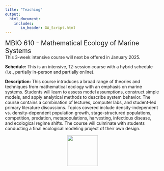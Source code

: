 ```yaml
---
title: "Teaching"
output: 
  html_document:
    includes:
       in_header: GA_Script.html
---
```


<div style="text-align: left">  
<span style="font-size:1.5em;"> MBIO 610 - Mathematical Ecology of Marine Systems</span>
<br>
This 3-week intensive course will next be offered in January 2025.
<br>

**Schedule:** This is an intensive, 12-session course with a hybrid schedule (i.e., partially in-person and partially online). 
<br>

**Description:** This course introduces a broad range of theories and techniques from mathematical ecology with an emphasis on marine systems. Students will learn to assess model assumptions, construct simple models, and apply analytical methods to describe system behavior. The course contains a combination of lectures, computer labs, and student-led primary literature discussions. Topics covered include density-independent vs. density-dependent population growth, stage-structured populations, competition, predation, metapopulations, harvesting, infectious disease, and ecological regime shifts. The course will culminate with students conducting a final ecological modeling project of their own design.
<br>

</div>

<center>
<img src="photos/MetLabB_color.png" style="height: 100px; padding-right: 0px;" align="center"> 
</center>